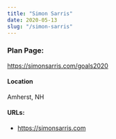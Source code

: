```yaml
---
title: "Simon Sarris"
date: 2020-05-13
slug: "/simon-sarris"
---
```


### Plan Page:
https://simonsarris.com/goals2020

#### Location
Amherst, NH

#### URLs:
- https://simonsarris.com
